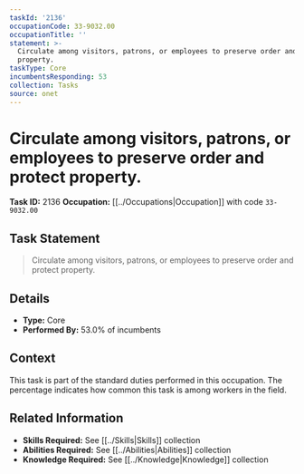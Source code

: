```yaml
---
taskId: '2136'
occupationCode: 33-9032.00
occupationTitle: ''
statement: >-
  Circulate among visitors, patrons, or employees to preserve order and protect
  property.
taskType: Core
incumbentsResponding: 53
collection: Tasks
source: onet
---
```

# Circulate among visitors, patrons, or employees to preserve order and protect property.

**Task ID:** 2136
**Occupation:** [[../Occupations|Occupation]] with code `33-9032.00`

## Task Statement

> Circulate among visitors, patrons, or employees to preserve order and protect property.

## Details

- **Type:** Core
- **Performed By:** 53.0% of incumbents

## Context

This task is part of the standard duties performed in this occupation. The percentage indicates how common this task is among workers in the field.

## Related Information

- **Skills Required:** See [[../Skills|Skills]] collection
- **Abilities Required:** See [[../Abilities|Abilities]] collection
- **Knowledge Required:** See [[../Knowledge|Knowledge]] collection
